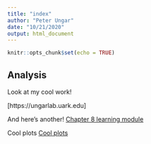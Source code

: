 ```yaml
---
title: "index"
author: "Peter Ungar"
date: "10/21/2020"
output: html_document
---
```


```r
knitr::opts_chunk$set(echo = TRUE)
```
## Analysis
Look at my cool work!

[https://ungarlab.uark.edu]

And here's another!
[Chapter 8 learning module](Chapter8.html)

Cool plots
[Cool plots](data_vis.html)